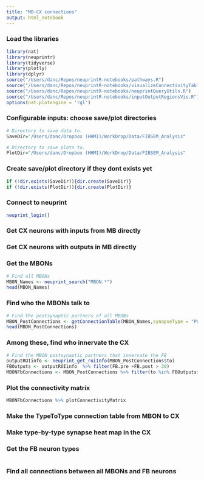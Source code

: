 ```yaml
---
title: "MB-CX connections"
output: html_notebook
---
```


### Load the libraries
```r
library(nat)
library(neuprintr)
library(tidyverse)
library(plotly)
library(dplyr)
source("/Users/danc/Repos/neuprintR-notebooks/pathways.R")
source("/Users/danc/Repos/neuprintR-notebooks/visualizeConnectivityTables.R")
source("/Users/danc/Repos/neuprintR-notebooks/neuprintQueryUtils.R")
source("/Users/danc/Repos/neuprintR-notebooks/inputOutputRegionsVis.R")
options(nat.plotengine = 'rgl')
```

### Configurable inputs: choose save/plot directories
```r

# Directory to save data to.
SaveDir="/Users/danc/Dropbox (HHMI)/WorkDrop/Data/FIBSEM_Analysis"

# Directory to save plots to.
PlotDir="/Users/danc/Dropbox (HHMI)/WorkDrop/Data/FIBSEM_Analysis"

```

### Create save/plot directory if they dont exists yet
```r
if (!dir.exists(SaveDir)){dir.create(SaveDir)}
if (!dir.exists(PlotDir)){dir.create(PlotDir)}
```


### Connect to neuprint
```r
neuprint_login()
```

### Get CX neurons with inputs from MB directly


### Get CX neurons with outputs in MB directly


### Get the MBONs
```r
# Find all MBONs
MBON_Names <- neuprint_search("MBON.*")
head(MBON_Names)
```

### Find who the MBONs talk to
```r
# Find the postsynaptic partners of all MBONs
MBON_PostConnections <- getConnectionTable(MBON_Names,synapseType = "POST",synThresh=3)
head(MBON_PostConnections)
```

### Among these, find who innervate the CX
```r
# Find the MBON postsynaptic partners that innervate the FB
outputROIinfo <- neuprint_get_roiInfo(MBON_PostConnections$to)
FBOutputs <- outputROIinfo  %>% filter(FB.pre +FB.post > 30)
MBONFbConnections <- MBON_PostConnections %>% filter(to %in% FBOutputs$bodyid)
```

### Plot the connectivity matrix
```r
MBONFbConnections %>% plotConnectivityMatrix
```


### Make the TypeToType connection table from MBON to CX



### Make type-by-type synapse heat map in the CX


### Get the FB neuron types
```r

```

### Find all connections between all MBONs and FB neurons
